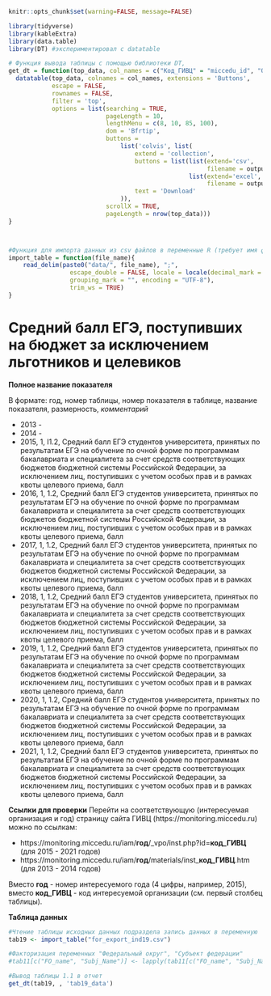 
```r
knitr::opts_chunk$set(warning=FALSE, message=FALSE)
```


```r
library(tidyverse)
library(kableExtra)
library(data.table)
library(DT) #экспериментировал с datatable
```

```r
# Функция вывода таблицы с помощью библиотеки DT, 
get_dt = function(top_data, col_names = c("Код_ГИВЦ" = "miccedu_id", "Организация" = "clear_name", "2013" = "ind_2013_value", "2014" = "ind_2014_value", "2015" = "ind_2015_value", "2016" = "ind_2016_value", "2017" = "ind_2017_value", "2018" = "ind_2018_value", "2019" = "ind_2019_value", "2020" = "ind_2020_value", "2021" =  "ind_2021_value"), output_file_name) {
  datatable(top_data, colnames = col_names, extensions = 'Buttons',
            escape = FALSE,
            rownames = FALSE,
            filter = 'top',
            options = list(searching = TRUE,
                           pageLength = 10,
                           lengthMenu = c(8, 10, 85, 100),
                           dom = 'Bfrtip',
                           buttons = 
                               list('colvis', list(
                                   extend = 'collection',
                                   buttons = list(list(extend='csv',
                                                       filename = output_file_name),
                                                  list(extend='excel',
                                                       filename = output_file_name)),
                                   text = 'Download'
                               )),
                           scrollX = TRUE,
                           pageLength = nrow(top_data))) 
}



#Функция для импорта данных из csv файлов в переменные R (требует имя файла в кавычках и берет из каталока data рабочей директории проекта)
import_table = function(file_name){
    read_delim(paste0("data/", file_name), ";", 
                 escape_double = FALSE, locale = locale(decimal_mark = ",", 
                 grouping_mark = "", encoding = "UTF-8"), 
                 trim_ws = TRUE)
}
```






# Средний балл ЕГЭ, поступивших на бюджет за исключением льготников и целевиков  {#ind19_info}

**Полное название показателя**

В формате: год, номер таблицы, номер показателя в таблице, название показателя, размерность, *комментарий*

* 2013 - 
* 2014 - 
*	2015,	1,	I1.2,	Средний балл ЕГЭ студентов университета, принятых по результатам ЕГЭ на обучение по очной форме по программам бакалавриата и специалитета за счет средств соответствующих бюджетов бюджетной системы Российской Федерации, за исключением лиц, поступивших с учетом особых прав и в рамках квоты целевого приема, балл
*	2016,	1,	1.2,	Средний балл ЕГЭ студентов университета, принятых по результатам ЕГЭ на обучение по очной форме по программам бакалавриата и специалитета за счет средств соответствующих бюджетов бюджетной системы Российской Федерации, за исключением лиц, поступивших с учетом особых прав и в рамках квоты целевого приема, балл
*	2017,	1,	1.2,	Средний балл ЕГЭ студентов университета, принятых по результатам ЕГЭ на обучение по очной форме по программам бакалавриата и специалитета за счет средств соответствующих бюджетов бюджетной системы Российской Федерации, за исключением лиц, поступивших с учетом особых прав и в рамках квоты целевого приема, балл
*	2018,	1,	1.2,	Средний балл ЕГЭ студентов университета, принятых по результатам ЕГЭ на обучение по очной форме по программам бакалавриата и специалитета за счет средств соответствующих бюджетов бюджетной системы Российской Федерации, за исключением лиц, поступивших с учетом особых прав и в рамках квоты целевого приема, балл
*	2019, 1,	1.2,	Средний балл ЕГЭ студентов университета, принятых по результатам ЕГЭ на обучение по очной форме по программам бакалавриата и специалитета за счет средств соответствующих бюджетов бюджетной системы Российской Федерации, за исключением лиц, поступивших с учетом особых прав и в рамках квоты целевого приема, балл
*	2020,	1,	1.2,	Средний балл ЕГЭ студентов университета, принятых по результатам ЕГЭ на обучение по очной форме по программам бакалавриата и специалитета за счет средств соответствующих бюджетов бюджетной системы Российской Федерации, за исключением лиц, поступивших с учетом особых прав и в рамках квоты целевого приема, балл
*	2021,	1,	1.2,	Средний балл ЕГЭ студентов университета, принятых по результатам ЕГЭ на обучение по очной форме по программам бакалавриата и специалитета за счет средств соответствующих бюджетов бюджетной системы Российской Федерации, за исключением лиц, поступивших с учетом особых прав и в рамках квоты целевого приема, балл


**Ссылки для проверки**
Перейти на соответствующую (интересуемая организация и год) страницу сайта ГИВЦ (https://monitoring.miccedu.ru) можно по ссылкам:

* https://monitoring.miccedu.ru/iam/**год**/_vpo/inst.php?id=**код_ГИВЦ** (для 2015 - 2021 годов)
* https://monitoring.miccedu.ru/iam/**год**/materials/inst_**код_ГИВЦ**.htm (для 2013 - 2014 годов)

Вместо **год** - номер интересуемого года (4 цифры, например, 2015), вместо **код_ГИВЦ** - код интересуемой организации (см. первый столбец таблицы).



**Таблица данных**

```r
#Чтение таблицы исходных данных подраздела запись данных в переменную
tab19 <- import_table("for_export_ind19.csv")

#Факторизация переменных "Федеральный округ", "Субъект федерации"
#tab11[c("FO_name", "Subj_Name")] <- lapply(tab11[c("FO_name", "Subj_Name")] , factor)

```




```r
#Вывод таблицы 1.1 в отчет
get_dt(tab19, , 'tab19_data')
```



